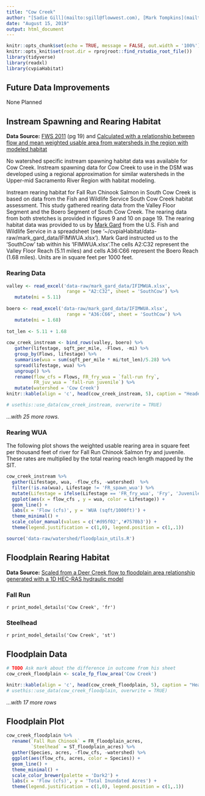 ```yaml
---
title: "Cow Creek"
author: "[Sadie Gill](mailto:sgill@flowwest.com), [Mark Tompkins](mailto:mtompkins@flowwest.com), [Erin Cain](ecain@flowwest.com)"
date: "August 15, 2019"
output: html_document
---
```


```r
knitr::opts_chunk$set(echo = TRUE, message = FALSE, out.width = '100%')
knitr::opts_knit$set(root.dir = rprojroot::find_rstudio_root_file())
library(tidyverse)
library(readxl)
library(cvpiaHabitat)
```
## Future Data Improvements
None Planned

## Instream Spawning and Rearing Habitat
**Data Source:** [FWS 2011](https://s3-us-west-2.amazonaws.com/cvpiahabitat-r-package/cvpia-sit-model-inputs/FWS2011_SouthCowrpt.pdf){target="_blank"} (pg 19) and [Calculated with a relationship between flow and mean weighted usable area from watersheds in the region with modeled habitat](http://cvpia-habitat-docs-markdown.s3-website-us-west-2.amazonaws.com/watershed/Regional_Approximation.html){target="_blank"}

No watershed specific instream spawning habitat data was available for Cow Creek. Instream spawning data for Cow Creek to use in the DSM was developed using a regional approximation for similar watersheds in the Upper-mid Sacramento River Region with habitat modeling.

Instream rearing habitat for Fall Run Chinook Salmon in South Cow Creek is based on data from the Fish and Wildlife Service South Cow Creek habitat assessment. This study gathered rearing data from the Valley Floor Segment and the Boero Segment of South Cow Creek. The rearing data from both stretches is provided in figures 9 and 10 on page 19. The rearing habitat data was provided to us by [Mark Gard](mailto:mark_gard@fws.gov) from the U.S. Fish and Wildlife Service in a spreadsheet (see '~/cvpiaHabitat/data-raw/mark_gard_data/IFIMWUA.xlsx'). Mark Gard instructed us to the 'SouthCow' tab within his 'IFIMWUA.xlsx'.The cells A2:C32 represent the Valley Floor Reach (5.11 miles) and cells A36:C66 represent the Boero Reach (1.68 miles). Units are in square feet per 1000 feet.

### Rearing Data
```r
valley <- read_excel('data-raw/mark_gard_data/IFIMWUA.xlsx', 
                      range = "A2:C32", sheet = 'SouthCow') %>% 
   mutate(mi = 5.11)
 
boero <- read_excel('data-raw/mark_gard_data/IFIMWUA.xlsx', 
                      range = "A36:C66", sheet = 'SouthCow') %>% 
   mutate(mi = 1.68)
 
tot_len <- 5.11 + 1.68
 
cow_creek_instream <- bind_rows(valley, boero) %>% 
   gather(lifestage, sqft_per_mile, -Flows, -mi) %>% 
   group_by(Flows, lifestage) %>% 
   summarise(wua = sum(sqft_per_mile * mi/tot_len)/5.28) %>% 
   spread(lifestage, wua) %>% 
   ungroup() %>% 
   rename(flow_cfs = Flows, FR_fry_wua = `fall-run fry`, 
          FR_juv_wua = `fall-run juvenile`) %>% 
   mutate(watershed = 'Cow Creek')
knitr::kable(align = 'c', head(cow_creek_instream, 5), caption = "Header Descriptions: flow_cfs = flow in cubic feet per second, FR_juv_wua = Fall Run Chinook Juvenile wua,  FR_fry_wua = Fall Run Chinook Fry wua")

# usethis::use_data(cow_creek_instream, overwrite = TRUE)
```

*...with 25 more rows.*

### Rearing WUA
The following plot shows the weighted usable rearing area in square feet per thousand feet of river for Fall Run Chinook Salmon fry and juvenile. These rates are multiplied by the total rearing reach length mapped by the SIT. 
``` r
cow_creek_instream %>% 
  gather(Lifestage, wua, -flow_cfs, -watershed)  %>% 
  filter(!is.na(wua), Lifestage != 'FR_spawn_wua') %>%
  mutate(Lifestage = ifelse(Lifestage == 'FR_fry_wua', 'Fry', 'Juvenile')) %>% 
  ggplot(aes(x = flow_cfs , y = wua, color = Lifestage)) +
  geom_line() +
  labs(x = 'Flow (cfs)', y = 'WUA (sqft/1000ft)') + 
  theme_minimal() + 
  scale_color_manual(values = c('#d95f02','#7570b3')) +
  theme(legend.justification = c(1,0), legend.position = c(1,.1))
```

```r
source('data-raw/watershed/floodplain_utils.R')
```

## Floodplain Rearing Habitat
**Data Source:** [Scaled from a Deer Creek flow to floodplain area relationship generated with a 1D HEC-RAS hydraulic model](https://s3-us-west-2.amazonaws.com/cvpiahabitat-r-package/cvpia-sit-model-inputs/DRAFT+Deer+Creek+Hydraulic+Models+Tech+Memo+6-08-07.pdf){target="_blank"}

### Fall Run
`r print_model_details('Cow Creek', 'fr')`

### Steelhead
`r print_model_details('Cow Creek', 'st')`


## Floodplain Data
```r
# TODO Ask mark about the difference in outcome from his sheet
cow_creek_floodplain <- scale_fp_flow_area('Cow Creek')

knitr::kable(align = 'c', head(cow_creek_floodplain, 5), caption = "Header Descriptions: flow_cfs = flow in cubic feet per second, FR_floodplain_acres = Fall Run Chinook floodplain acres, ST_floodplain_acres = Steelhead floodplain acres") 
# usethis::use_data(cow_creek_floodplain, overwrite = TRUE)
```

*...with 17 more rows*

## Floodplain Plot
```r
cow_creek_floodplain %>% 
  rename(`Fall Run Chinook` = FR_floodplain_acres,
         `Steelhead` = ST_floodplain_acres) %>% 
  gather(Species, acres, -flow_cfs, -watershed) %>% 
  ggplot(aes(flow_cfs, acres, color = Species)) +
  geom_line() +
  theme_minimal() +
  scale_color_brewer(palette = 'Dark2') +
  labs(x = 'Flow (cfs)', y = 'Total Inundated Acres') +
  theme(legend.justification = c(1,0), legend.position = c(1,.1))
```

